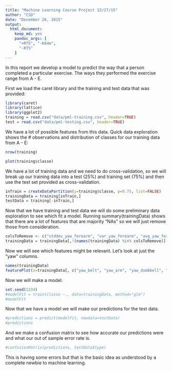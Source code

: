 ```yaml
---
title: "Machine Learning Course Project 12/27/15"
author: "CSD"
date: "December 26, 2015"
output:
  html_document:
    keep_md: yes
    pandoc_args: [
      "+RTS", "-K64m",
      "-RTS"
    ]
---
```


In this report we develop a model to predict the way that a person completed a particular exercise. The ways they performed the exercise range from A - E.

First we load the caret library and the training and test data that was provided:

```r
library(caret)
library(lattice)
library(ggplot2)
training = read.csv("data/pml-training.csv", header=TRUE)
test = read.csv("data/pml-testing.csv", header=TRUE)


```

We have a lot of possible features from this data. Quick data exploration shows the # observations and distribution of classes for our training data from A - E:

```r
nrow(training)
```

```r
plot(training$classe)
```

We have a lot of training data and we need to do cross-validation, so we will break up our training data into a test (25%) and training set (75%) and then use the test set provided as cross-validation.

```r
inTrain = createDataPartition(y=training$classe, p=0.75, list=FALSE)
trainingData = training[inTrain,]
testData = training[-inTrain,]
```

Now that we have training and test data we will do some preliminary data exploration to see which fit a model. Running summary(trainingData) shows that there are a lot of features that are majority "NAs" so we will just remove those from consideration.

```r
colsToRemove <- c("stddev_yaw_forearm", "var_yaw_forearm", "avg_yaw_forearm", "var_pitch_forearm", "stddev_pitch_forearm", "avg_pitch_forearm", "var_roll_forearm", "stddev_roll_forearm", "avg_roll_forearm", "var_accel_forearm", "amplitude_pitch_forearm", "amplitude_roll_forearm", "min_pitch_forearm", "min_roll_forearm", "max_picth_forearm", "max_roll_forearm", "var_yaw_dumbbell", "stddev_yaw_dumbbell", "avg_yaw_dumbbell", "var_pitch_dumbbell", "stddev_pitch_dumbbell", "avg_pitch_dumbbell", "var_roll_dumbbell", "stddev_roll_dumbbell", "avg_roll_dumbbell", "var_accel_dumbbell", "amplitude_pitch_dumbbell", "amplitude_roll_dumbbell", "min_pitch_dumbbell", "min_roll_dumbbell", "max_picth_dumbbell", "max_roll_dumbbell", "amplitude_yaw_arm", "amplitude_pitch_arm", "amplitude_roll_arm", "min_yaw_arm", "min_pitch_arm", "min_roll_arm", "max_yaw_arm", "max_picth_arm", "max_roll_arm", "var_yaw_arm", "stddev_yaw_arm", "avg_yaw_arm", "var_pitch_arm", "stddev_pitch_arm", "avg_pitch_arm", "var_roll_arm", "stddev_roll_arm", "avg_roll_arm", "var_yaw_belt", "stddev_yaw_belt", "avg_yaw_belt", "var_pitch_belt", "stddev_pitch_belt", "avg_pitch_belt", "var_roll_belt", "stddev_roll_belt", "avg_roll_belt", "var_total_accel_belt", "amplitude_pitch_belt", "amplitude_roll_belt", "min_pitch_belt", "min_roll_belt", "max_picth_belt", "max_roll_belt")
trainingData = trainingData[,!(names(trainingData) %in% colsToRemove)]
```
Now we will see which features might be relevant. Let's look at just the "yaw" columns.

```r
names(trainingData)
featurePlot(x=trainingData[, c("yaw_belt", "yaw_arm", "yaw_dumbbell", "yaw_forearm")  ], y = trainingData$classe, plot="pairs")

```


Now we will make a model. 
```r
set.seed(1234)
#modelFit = train(classe ~., data=trainingData, method="glm")
#modelFit
```

Now that we have a model we will make our predictions for the test data.
```r
#predictions = predict(modelFit, newdata=testData)
#predictions
```

And we make a confusion matrix to see how accurate our predictions were and what our out of sample error rate is. 
```r
#confusionMatrix(predictions, testData$type)
```

This is having some errors but that is the basic idea as understood by a complete newbie to machine learning.